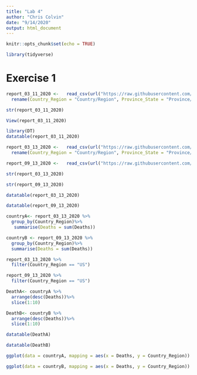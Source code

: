 ```yaml
---
title: "Lab 4"
author: "Chris Colvin"
date: "9/14/2020"
output: html_document
---
```


```r
knitr::opts_chunk$set(echo = TRUE)
```

```r
library(tidyverse)
```
# Exercise 1
```r
report_03_11_2020 <-   read_csv(url("https://raw.githubusercontent.com/CSSEGISandData/COVID-19/master/csse_covid_19_data/csse_covid_19_daily_reports/03-11-2020.csv")) %>%
  rename(Country_Region = "Country/Region", Province_State = "Province/State")
```

```r
str(report_03_11_2020)
```

```r
View(report_03_11_2020)
```

```r
library(DT)
datatable(report_03_11_2020)
```

```r
report_03_13_2020 <-   read_csv(url("https://raw.githubusercontent.com/CSSEGISandData/COVID-19/master/csse_covid_19_data/csse_covid_19_daily_reports/03-13-2020.csv")) %>%
  rename(Country_Region = "Country/Region", Province_State = "Province/State")
```
```r
report_09_13_2020 <-   read_csv(url("https://raw.githubusercontent.com/CSSEGISandData/COVID-19/master/csse_covid_19_data/csse_covid_19_daily_reports/09-13-2020.csv"))
```

```r
str(report_03_13_2020)

str(report_09_13_2020)
```

```r
datatable(report_03_13_2020)

datatable(report_09_13_2020)
```

```r
countryA<- report_03_13_2020 %>%
  group_by(Country_Region)%>%
   summarise(Deaths = sum(Deaths))
```


```r
countryB <- report_09_13_2020 %>%
  group_by(Country_Region)%>%
  summarise(Deaths = sum(Deaths))
```

```r
report_03_13_2020 %>%
  filter(Country_Region == "US")
```

```r
report_09_13_2020 %>%
  filter(Country_Region == "US")
```

```r
DeathA<- countryA %>%
  arrange(desc(Deaths))%>%
  slice(1:10)
```

```r
DeathB<- countryB %>%
  arrange(desc(Deaths))%>%
  slice(1:10)
```
```r
datatable(DeathA)
```
```r
datatable(DeathB)
```
```r
ggplot(data = countryA, mapping = aes(x = Deaths, y = Country_Region)) + geom_bar(stat = 'identity') 
```
```r
ggplot(data = countryB, mapping = aes(x = Deaths, y = Country_Region)) + geom_bar(stat = 'identity') 
```


